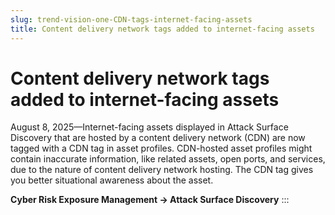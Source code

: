 ```yaml
---
slug: trend-vision-one-CDN-tags-internet-facing-assets
title: Content delivery network tags added to internet-facing assets
---
```

# Content delivery network tags added to internet-facing assets

August 8, 2025—Internet-facing assets displayed in Attack Surface Discovery that are hosted by a content delivery network (CDN) are now tagged with a CDN tag in asset profiles. CDN-hosted asset profiles might contain inaccurate information, like related assets, open ports, and services, due to the nature of content delivery network hosting. The CDN tag gives you better situational awareness about the asset.

**Cyber Risk Exposure Management → Attack Surface Discovery**
:::
